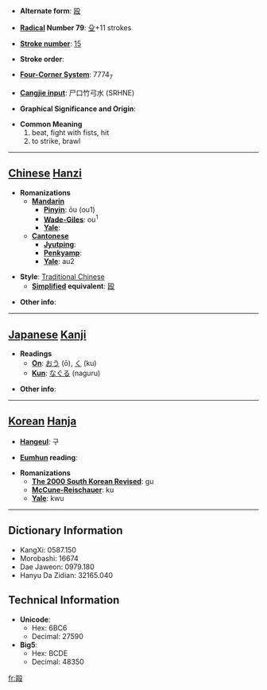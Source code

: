 * '''Alternate form''': [[殴]]

* '''[[Wiktionary:Chinese radical index| Radical]] Number 79''': [[Wiktionary:Chinese radical index 殳|殳]]+11 strokes

* '''[[Wiktionary:Chinese total strokes index|Stroke number]]''': [[Wiktionary:Chinese total strokes index 15|15]]

* '''Stroke order''': 

* '''[[Wiktionary:Chinese four corner index|Four-Corner System]]''': 7774<sub>7</sub>

* '''[[Wiktionary:Chinese Cangjie index|Cangjie input]]''': 尸口竹弓水 (SRHNE)

* '''Graphical Significance and Origin''': 

* '''Common Meaning'''
*#beat, fight with fists, hit
*# to strike, brawl


----

== [[Chinese]] [[Hanzi]] ==

* '''Romanizations'''
** '''[[Mandarin]]'''
*** '''[[Pinyin]]''': ōu (ou1)
*** '''[[Wade-Giles]]''': ou<sup>1</sup>
*** '''[[Yale]]''': 
** '''[[Cantonese]]'''
*** '''[[Jyutping]]''':
*** '''[[Penkyamp]]''': 
*** '''[[Yale]]''': au2

* '''Style''': [[Traditional Chinese]] 
** '''[[Simplified Chinese|Simplified]] equivalent''': [[殴]]

* '''Other info''': 

----

== [[Japanese]] [[Kanji]] ==

* '''Readings'''
** '''[[On]]''': [[おう]] (ō), [[く]] (ku)
** '''[[Kun]]''': [[なぐる]] (naguru)

* '''Other info''':  

----

== [[Korean]] [[Hanja]] ==

* '''[[Hangeul]]''': 구

* '''[[Eumhun]] reading''': 

* '''Romanizations'''
** '''[[The 2000 South Korean Revised Romanization|The 2000 South Korean Revised]]''': gu
** '''[[McCune-Reischauer]]''': ku
** '''[[Yale]]''': kwu

----

== Dictionary Information ==

* KangXi: 0587.150
* Morobashi: 16674
* Dae Jaweon: 0979.180
* Hanyu Da Zidian: 32165.040

== Technical Information ==

* '''Unicode''':
** Hex: 6BC6
** Decimal: 27590
* '''Big5''':
** Hex: BCDE
** Decimal: 48350

[[fr:毆]]